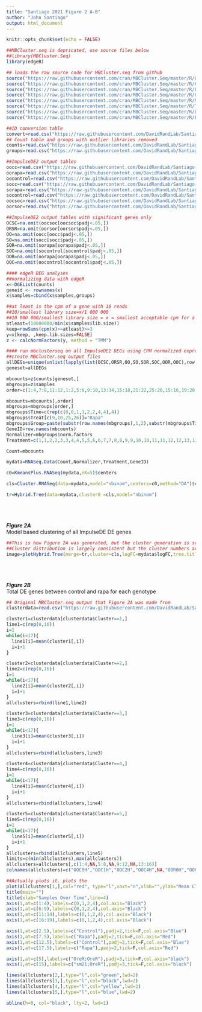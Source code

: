 ```yaml
---
title: "Santiago 2021 Figure 2 A-B"
author: "John Santiago"
output: html_document
---
```



```r
knitr::opts_chunk$set(echo = FALSE)
```

```r

##MBCluster.seq is depricated, use source files below
##library(MBCluster.Seq)
library(edgeR)

## loads the raw source code for MBCluster.seq from github
source("https://raw.githubusercontent.com/cran/MBCluster.Seq/master/R/Output.r")
source("https://raw.githubusercontent.com/cran/MBCluster.Seq/master/R/KmeansPlus.r")
source("https://raw.githubusercontent.com/cran/MBCluster.Seq/master/R/LGLK.r")
source("https://raw.githubusercontent.com/cran/MBCluster.Seq/master/R/Cluster.r")
source("https://raw.githubusercontent.com/cran/MBCluster.Seq/master/R/Math.r")
source("https://raw.githubusercontent.com/cran/MBCluster.Seq/master/R/Tree.r")
source("https://raw.githubusercontent.com/cran/MBCluster.Seq/master/R/Distance.r")
source("https://raw.githubusercontent.com/cran/MBCluster.Seq/master/R/Estimation.r")

##ID conversion table
convert=read.csv("https://raw.githubusercontent.com/DavidRandLab/Santiago-et-al-2021-BMC-Genomics/main/Data%20Files/FBgnConversionTable.csv",row.names=1)
## Count table and groups with outlier libraries removed
counts=read.csv("https://raw.githubusercontent.com/DavidRandLab/Santiago-et-al-2021-BMC-Genomics/main/Data%20Files/Trimmed.Counts.csv",row.names=1)
groups=read.csv("https://raw.githubusercontent.com/DavidRandLab/Santiago-et-al-2021-BMC-Genomics/main/Data%20Files/Trimmed.Groups.csv",row.names=1)

##ImpulseDE2 output tables
oocc=read.csv("https://raw.githubusercontent.com/DavidRandLab/Santiago-et-al-2021-BMC-Genomics/main/Data%20Files/ImpulseDE%20Outputs/Table%20S3E%20OOC-OOR.csv",row.names=1)
oorapa=read.csv("https://raw.githubusercontent.com/DavidRandLab/Santiago-et-al-2021-BMC-Genomics/main/Data%20Files/ImpulseDE%20Outputs/Table%20S3B%20OOR.csv",row.names=1)
oocontrol=read.csv("https://raw.githubusercontent.com/DavidRandLab/Santiago-et-al-2021-BMC-Genomics/main/Data%20Files/ImpulseDE%20Outputs/Table%20S3A%20OOC.csv",row.names=1)
socc=read.csv("https://raw.githubusercontent.com/DavidRandLab/Santiago-et-al-2021-BMC-Genomics/main/Data%20Files/ImpulseDE%20Outputs/Table%20S3F%20SOC-SOR.csv",row.names=1)
sorapa=read.csv("https://raw.githubusercontent.com/DavidRandLab/Santiago-et-al-2021-BMC-Genomics/main/Data%20Files/ImpulseDE%20Outputs/Table%20S3D%20SOR.csv",row.names=1)
socontrol=read.csv("https://raw.githubusercontent.com/DavidRandLab/Santiago-et-al-2021-BMC-Genomics/main/Data%20Files/ImpulseDE%20Outputs/Table%20S3C%20SOC.csv",row.names=1)
oocsoc=read.csv("https://raw.githubusercontent.com/DavidRandLab/Santiago-et-al-2021-BMC-Genomics/main/Data%20Files/ImpulseDE%20Outputs/Table%20S3G%20OOC-SOC.csv",row.names=1)
oorsor=read.csv("https://raw.githubusercontent.com/DavidRandLab/Santiago-et-al-2021-BMC-Genomics/main/Data%20Files/ImpulseDE%20Outputs/Table%20S3H%20OOR-SOR.csv",row.names=1)

##ImpulseDE2 output tables with significant genes only
OCSC=na.omit(oocsoc[oocsoc$padj<.05,])
ORSR=na.omit(oorsor[oorsor$padj<.05,])
OO=na.omit(oocc[oocc$padj<.05,])
SO=na.omit(socc[socc$padj<.05,])
SOR=na.omit(sorapa[sorapa$padj<.05,])
SOC=na.omit(socontrol[socontrol$padj<.05,])
OOR=na.omit(oorapa[oorapa$padj<.05,])
OOC=na.omit(oocontrol[oocontrol$padj<.05,])
```

```r
#### edgeR DEG analyses
##normalizing data with edgeR 
x<-DGEList(counts)
geneid <- rownames(x)
x$samples=cbind(x$samples,groups)

##at least is the cpm of a gene with 10 reads
##10/smallest library size=x/1 000 000
##10 000 000/smallest library size = x = smallest acceptable cpm for a gene to be kept
atleast=(10000000/min(x$samples$lib.size))
keep=rowSums(cpm(x)>=atleast)>=3
y=x[keep, ,keep.lib.sizes=FALSE]
z <- calcNormFactors(y, method = "TMM") 
```

```r
#### run mbclusterseq on all ImpulseDE1 DEGs using CPM normalized expression data 
##create MBCluster.seq output files
allDEGs=unique(unlist(lapply(list(OCSC,ORSR,OO,SO,SOR,SOC,OOR,OOC),row.names)))
geneset=allDEGs

mbcounts=z$counts[geneset,]
mbgroups=z$samples
order=c(1:4,7:8,11:12,1:2,5:6,9:10,13:14,15:18,21:22,25:26,15:16,19:20,23:24,27:28)

mbcounts=mbcounts[,order]
mbgroups=mbgroups[order,]
mbgroups$Time=c(rep(c(0,0,1,1,2,2,4,4),4))
mbgroups$Treat[c(9,10,25,26)]="Rapa"
mbgroups$Group=paste(substr(row.names(mbgroups),1,2),substr(mbgroups$Time,1,1),"H",substr(mbgroups$Treat,1,1),sep="")
GeneID=row.names(mbcounts)  
Normalizer=mbgroups$norm.factors
Treatment=c(1,1,2,2,3,3,4,4,5,5,6,6,7,7,8,8,9,9,10,10,11,11,12,12,13,13,14,14,15,15,16,16)

Count=mbcounts

mydata=RNASeq.Data(Count,Normalizer,Treatment,GeneID) 

c0=KmeansPlus.RNASeq(mydata,nK=5)$centers

cls=Cluster.RNASeq(data=mydata,model="nbinom",centers=c0,method="DA")$cluster

tr=Hybrid.Tree(data=mydata,cluster0 =cls,model="nbinom") 
```

<br  /><br  /><br  />
***Figure 2A***<br  />
Model based clustering of all ImpulseDE DE genes
```r
##This is how Figure 2A was generated, but the cluster generation is seed dependent so can vary between runs
##Cluster distribution is largely consistent but the cluster numbers are random
image=plotHybrid.Tree(merge=tr,cluster=cls,logFC=mydata$logFC,tree.title=NULL,colorful=F)
```

<br  /><br  /><br  />
***Figure 2B***<br  />
Total DE genes between control and rapa for each genotype
```r
## Original MBCluster.seq output that Figure 2A was made from
clusterdata=read.csv("https://raw.githubusercontent.com/DavidRandLab/Santiago-et-al-2021-BMC-Genomics/main/Data%20Files/MBcluster.seq%20Output.csv",row.names=1)

cluster1=clusterdata[clusterdata$Cluster==1,]
line1=c(rep(0,16))
i=1
while(i<17){
  line1[i]=mean(cluster1[,i])
  i=i+1
}

cluster2=clusterdata[clusterdata$Cluster==2,]
line2=c(rep(0,16))
i=1
while(i<17){
  line2[i]=mean(cluster2[,i])
  i=i+1
}
allclusters=rbind(line1,line2)

cluster3=clusterdata[clusterdata$Cluster==3,]
line3=c(rep(0,16))
i=1
while(i<17){
  line3[i]=mean(cluster3[,i])
  i=i+1
}
allclusters=rbind(allclusters,line3)

cluster4=clusterdata[clusterdata$Cluster==4,]
line4=c(rep(0,16))
i=1
while(i<17){
  line4[i]=mean(cluster4[,i])
  i=i+1
}
allclusters=rbind(allclusters,line4)

cluster5=clusterdata[clusterdata$Cluster==5,]
line5=c(rep(0,16))
i=1
while(i<17){
  line5[i]=mean(cluster5[,i])
  i=i+1
}
allclusters=rbind(allclusters,line5)
limits=c(min(allclusters),max(allclusters))
allclusters=allclusters[,c(1:4,NA,5:8,NA,9:12,NA,13:16)]
colnames(allclusters)=c("OOC0H","OOC1H","OOC2H","OOC4H",NA,"OOR0H","OOR1H","OOR2H","OOR4H",NA,"SOC0H","SOC1H","SOC2H","SOC4H",NA,"SOR0H","SOR1H","SOR2H","SOR4H")
```

```r
##Actually plots it. plots the 
plot(allclusters[1,],col="red", type="l",xaxt="n",xlab="",ylab="Mean Cluster Value",ylim=limits,lwd=2)
title(main="")
title(xlab="Samples Over Time",line=4) 
axis(1,at=c(1:4),labels=c(0,1,2,4),col.axis="Black")
axis(1,at=c(6:9),labels=c(0,1,2,4),col.axis="Black")
axis(1,at=c(11:14),labels=c(0,1,2,4),col.axis="Black")
axis(1,at=c(16:19),labels=c(0,1,2,4),col.axis="Black")

axis(1,at=c(2.5),labels=c("Control"),padj=2,tick=F,col.axis="Blue")
axis(1,at=c(7.5),labels=c("Rapa"),padj=2,tick=F,col.axis="Red")
axis(1,at=c(12.5),labels=c("Control"),padj=2,tick=F,col.axis="Blue")
axis(1,at=c(17.5),labels=c("Rapa"),padj=2,tick=F,col.axis="Red")

axis(1,at=c(5),labels=c("OreR;OreR"),padj=3,tick=F,col.axis="black")
axis(1,at=c(15),labels=c("sm21;OreR"),padj=3,tick=F,col.axis="black")

lines(allclusters[2,],type="l",col="green",lwd=2)
lines(allclusters[3,],type="l",col="black",lwd=2)
lines(allclusters[4,],type="l",col="yellow",lwd=2)
lines(allclusters[5,],type="l",col="blue",lwd=2)

abline(h=0, col="black", lty=2, lwd=1)
```
